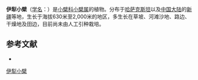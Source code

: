 {{Speciesbox
| name = 伊犁小檗
| status = 
| status_system = 
| image =
| genus = Berberis
| species = iliensis
| authority = Popov.
}}

'''伊犁小檗'''（[[学名|学名]]：{{lang|la|''Berberis iliensis''}}）是[[小檗科|小檗科]][[小檗属|小檗属]]的植物。分布于[[哈萨克斯坦|哈萨克斯坦]]以及[[中国大陆|中国大陆]]的[[新疆|新疆]]等地，生长于海拔630米至2,000米的地区，多生长在草坡、河滩沙地、路边、干燥地及田边，目前尚未由人工引种栽培。

== 参考文献 ==
<div class="references-small">
* {{cite web| url =http://www.bioinfo.cn/db05/KmzwSpecies.php?action=view&id=1670| title =伊犁小檗| work =《中国高等植物数据库全库》| publisher =中国科学院微生物研究所| author =昆明植物研究所| accessdate =2009-02-22| deadurl =yes| archiveurl =https://web.archive.org/web/20160305050615/http://www.bioinfo.cn/db05/KmzwSpecies.php?action=view&id=1670| archivedate =2016-03-05}}
</div>
{{Taxonbar|from=Q10885053}}

[[Category:小檗属|伊犁小檗]]


{{植物小作品}}